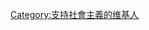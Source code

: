 {{Userbox
  |border-c = #000000
  |border-s = 1
  |id-c     = red
  |info-c   = #E32636
  |info-s   = 9
  |info-fc  = #FFFFFF
  |id       = PSOE
  |info     = 這個用戶支持'''[[西班牙工人社會黨|<span style="color:white;">'''西班牙工人社會党'''</span>]]'''
}}

[[Category:支持社會主義的维基人]]